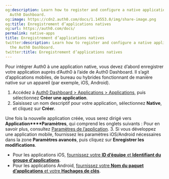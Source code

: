 ```yaml
---
og:description: Learn how to register and configure a native application using the
  Auth0 Dashboard.
og:image: https://cdn2.auth0.com/docs/1.14553.0/img/share-image.png
og:title: Enregistrement d’applications natives
og:url: https://auth0.com/docs/
permalink: native-apps
title: Enregistrement d’applications natives
twitter:description: Learn how to register and configure a native application using
  the Auth0 Dashboard.
twitter:title: Enregistrement d’applications natives
---
```


Pour intégrer Auth0 à une application native, vous devez d’abord enregistrer votre application auprès d’Auth0 à l’aide de Auth0 Dashboard. Il s’agit d’applications mobiles, de bureau ou hybrides fonctionnant de manière native sur un appareil (par exemple, iOS, Android).

1. Accédez à [Auth0 Dashboard > Applications > Applications](%24%7Bmanage_url%7D/#/applications), puis sélectionnez **Créer une application**.
2. Saisissez un nom descriptif pour votre application, sélectionnez **Native**, et cliquez sur **Créer**.

Une fois la nouvelle application créée, vous serez dirigé vers **Application****Paramètres**, qui comprend les onglets suivants : 
Pour en savoir plus, consultez [Paramètres de l’application](/applications/application-settings).
3. Si vous développez une application mobile, fournissez les paramètres iOS/Android nécessaires dans la zone **Paramètres avancés**, puis cliquez sur **Enregistrer les modifications**.

* Pour les applications iOS, [fournissez votre **ID d’équipe** et **Identifiant du groupe d’applications**](/applications/enable-universal-links-support-in-apple-xcode).
* Pour les applications Android, [fournissez votre **Nom du paquet d’applications** et votre **Hachages de clés**](/applications/enable-android-app-links-support).